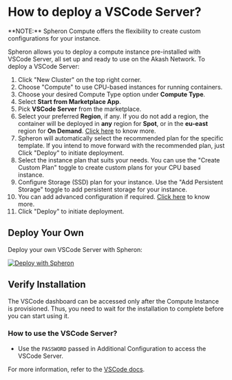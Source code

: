
# How to deploy a VSCode Server?

<Callout type="info">
  **NOTE:** Spheron Compute offers the flexibility to create custom
  configurations for your instance.
</Callout>

Spheron allows you to deploy a compute instance pre-installed with VSCode Server, all set up and ready to use on the Akash Network.
To deploy a VSCode Server:

1. Click "New Cluster" on the top right corner.
2. Choose "Compute" to use CPU-based instances for running containers.
3. Choose your desired Compute Type option under **Compute Type**.
4. Select **Start from Marketplace App**.
5. Pick **VSCode Server** from the marketplace.
6. Select your preferred **Region**, if any. If you do not add a region, the container will be deployed in **any** region for **Spot**, or in the **eu-east** region for **On Demand**. [Click here](/compute/cluster/#region) to know more.
7. Spheron will automatically select the recommended plan for the specific template. If you intend to move forward with the recommended plan, just Click "Deploy" to initiate deployment.
8. Select the instance plan that suits your needs. You can use the "Create Custom Plan" toggle to create custom plans for your CPU based instance.
9. Configure Storage (SSD) plan for your instance. Use the "Add Persistent Storage" toggle to add persistent storage for your instance.
10. You can add advanced configuration if required. [Click here](/compute/cluster/#advance-configuration-1) to know more.
11. Click "Deploy" to initiate deployment.

## Deploy Your Own

Deploy your own VSCode Server with Spheron:

[![Deploy with Spheron](https://bafybeihxqi3jlv6cy2ogh6jjljinntisolbspxcrbgykyv6e5xyzujl3aa.ipfs.sphn.link/spheron-deploy.svg)](https://app.spheron.network/#/compute/marketplace?template=VSCode%20Server)

## Verify Installation

The VSCode dashboard can be accessed only after the Compute Instance is provisioned.
Thus, you need to wait for the installation to complete before you can start using it.

### How to use the VSCode Server?

- Use the `PASSWORD` passed in Additional Configuration to access the VSCode Server.

For more information, refer to the [VSCode docs](https://code.visualstudio.com/docs/remote/vscode-server).

<Navigation name="Deploy VSCode Server" />
